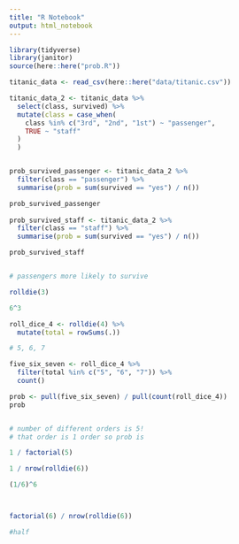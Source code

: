 ```yaml
---
title: "R Notebook"
output: html_notebook
---
```


```r
library(tidyverse)
library(janitor)
source(here::here("prob.R"))
```



```r
titanic_data <- read_csv(here::here("data/titanic.csv"))
```



```r
titanic_data_2 <- titanic_data %>% 
  select(class, survived) %>% 
  mutate(class = case_when(
    class %in% c("3rd", "2nd", "1st") ~ "passenger",
    TRUE ~ "staff"
  )
  )


prob_survived_passenger <- titanic_data_2 %>% 
  filter(class == "passenger") %>% 
  summarise(prob = sum(survived == "yes") / n())

prob_survived_passenger
  
prob_survived_staff <- titanic_data_2 %>% 
  filter(class == "staff") %>% 
  summarise(prob = sum(survived == "yes") / n())

prob_survived_staff


# passengers more likely to survive 
```



```r
rolldie(3)

6^3
```

```r
roll_dice_4 <- rolldie(4) %>% 
  mutate(total = rowSums(.))

# 5, 6, 7

five_six_seven <- roll_dice_4 %>% 
  filter(total %in% c("5", "6", "7")) %>% 
  count()

prob <- pull(five_six_seven) / pull(count(roll_dice_4))
prob



```



```r
# number of different orders is 5!
# that order is 1 order so prob is 

1 / factorial(5)

```



```r


1 / nrow(rolldie(6))

(1/6)^6



factorial(6) / nrow(rolldie(6))


```

```r
#half
```

